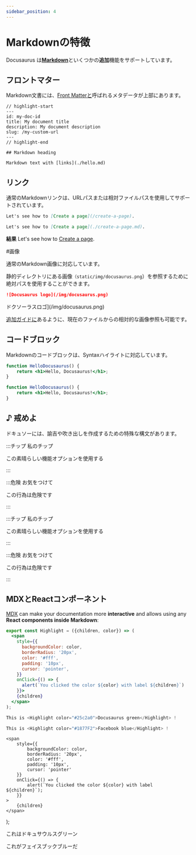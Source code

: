 ```yaml
---
sidebar_position: 4
---
```


# Markdownの特徴

Docusaurus は<strong><a href="https://daringfireball.net/projects/markdown/syntax">Markdown</a></strong>といくつかの<strong>追加</strong>機能をサポートしています。

## フロントマター

Markdown文書には、<a href="https://jekyllrb.com/docs/front-matter/">Front Matterと</a>呼ばれるメタデータが上部にあります。

```text title="my-doc.md"
// highlight-start
---
id: my-doc-id
title: My document title
description: My document description
slug: /my-custom-url
---
// highlight-end

## Markdown heading

Markdown text with [links](./hello.md)
```

## リンク

通常のMarkdownリンクは、URLパスまたは相対ファイルパスを使用してサポートされています。

```md
Let's see how to [Create a page](/create-a-page).
```

```md
Let's see how to [Create a page](./create-a-page.md).
```

<strong>結果</strong> Let's see how to <a href="./create-a-page.md">Create a page</a>.

\#画像

通常のMarkdown画像に対応しています。

静的ディレクトリにある画像<code>（static/img/docusaurus.png</code>）を参照するために絶対パスを使用することができます。

```md
![Docusaurus logo](/img/docusaurus.png)
```

ドクソーラスロゴ]\(/img/docusaurus.png)

<a href="../tutorial-extras/manage-docs-versions.md">追加ガイドに</a>あるように、現在のファイルからの相対的な画像参照も可能です。

## コードブロック

Markdownのコードブロックは、Syntaxハイライトに対応しています。

```jsx title="src/components/HelloDocusaurus.js"
function HelloDocusaurus() {
	return <h1>Hello, Docusaurus!</h1>;
}
```

```jsx title="src/components/HelloDocusaurus.js"
function HelloDocusaurus() {
	return <h1>Hello, Docusaurus!</h1>;
}
```

## ♪ 戒めよ

ドキュソーには、諭吉や吹き出しを作成するための特殊な構文があります。

:::チップ 私のチップ

この素晴らしい機能オプションを使用する

:::

:::危険 お気をつけて

この行為は危険です

:::

:::チップ 私のチップ

この素晴らしい機能オプションを使用する

:::

:::危険 お気をつけて

この行為は危険です

:::

## MDXとReactコンポーネント

<a href="https://mdxjs.com/">MDX</a> can make your documentation more <strong>interactive</strong> and allows using any <strong>React components inside Markdown</strong>:

```jsx
export const Highlight = ({children, color}) => (
  <span
    style={{
      backgroundColor: color,
      borderRadius: '20px',
      color: '#fff',
      padding: '10px',
      cursor: 'pointer',
    }}
    onClick={() => {
      alert(`You clicked the color ${color} with label ${children}`)
    }}>
    {children}
  </span>
);

This is <Highlight color="#25c2a0">Docusaurus green</Highlight> !

This is <Highlight color="#1877F2">Facebook blue</Highlight> !
```

	<span
		style={{
			backgroundColor: color,
			borderRadius: '20px',
			color: '#fff',
			padding: '10px',
			cursor: 'pointer'
		}}
		onClick={() => {
			alert(`You clicked the color ${color} with label ${children}`);
		}}
	>
		{children}
	</span>
);

これは<Highlight color="#25c2a0">ドキュサウルスグリーン</Highlight>

これが<Highlight color="#1877F2">フェイスブックブルー</Highlight>だ
